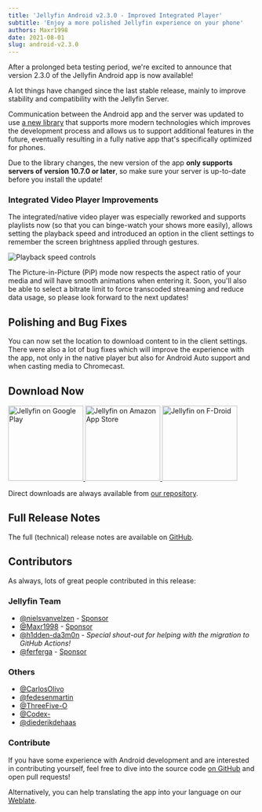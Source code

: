```yaml
---
title: 'Jellyfin Android v2.3.0 - Improved Integrated Player'
subtitle: 'Enjoy a more polished Jellyfin experience on your phone'
authors: Maxr1998
date: 2021-08-01
slug: android-v2.3.0
---
```


After a prolonged beta testing period, we're excited to announce that version 2.3.0 of the Jellyfin Android app is now available!

<!--truncate-->

A lot things have changed since the last stable release, mainly to improve stability and compatibility with the Jellyfin Server.

Communication between the Android app and the server was updated to use [a new library](https://github.com/jellyfin/jellyfin-sdk-kotlin) that supports more modern technologies which improves the development process and allows us to support additional features in the future, eventually resulting in a fully native app that's specifically optimized for phones.

Due to the library changes, the new version of the app **only supports servers of version 10.7.0 or later**, so make sure your server is up-to-date before you install the update!

### Integrated Video Player Improvements

The integrated/native video player was especially reworked and supports playlists now (so that you can binge-watch your shows more easily), allows setting the playback speed and introduced an option in the client settings to remember the screen brightness applied through gestures.

![Playback speed controls](./exoplayer-speed-controls.png)

The Picture-in-Picture (PiP) mode now respects the aspect ratio of your media and will have smooth animations when entering it.
Soon, you'll also be able to select a bitrate limit to force transcoded streaming and reduce data usage, so please look forward to the next updates!

## Polishing and Bug Fixes

You can now set the location to download content to in the client settings.
There were also a lot of bug fixes which will improve the experience with the app, not only in the native player but also for Android Auto support and when casting media to Chromecast.

## Download Now

<a className="margin-right--md" href="https://play.google.com/store/apps/details?id=org.jellyfin.mobile">
  <img width="153" alt="Jellyfin on Google Play" src="/images/store-icons/google-play.png" />
</a>

<a className="margin-right--md" href="https://www.amazon.com/gp/product/B081RFTTQ9">
  <img width="153" alt="Jellyfin on Amazon App Store" src="/images/store-icons/amazon.png" />
</a>

<a href="https://f-droid.org/en/packages/org.jellyfin.mobile/">
  <img width="153" alt="Jellyfin on F-Droid" src="/images/store-icons/fdroid.png" />
</a>

Direct downloads are always available from [our repository](https://repo.jellyfin.org/releases/client/android/).

## Full Release Notes

The full (technical) release notes are available on [GitHub](https://github.com/jellyfin/jellyfin-android/releases/tag/v2.3.0).

## Contributors

As always, lots of great people contributed in this release:

### Jellyfin Team

- [@nielsvanvelzen](https://github.com/nielsvanvelzen) - [Sponsor](https://github.com/sponsors/nielsvanvelzen)
- [@Maxr1998](https://github.com/Maxr1998) - [Sponsor](https://github.com/sponsors/Maxr1998)
- [@h1dden-da3m0n](https://github.com/h1dden-da3m0n) - *Special shout-out for helping with the migration to GitHub Actions!*
- [@ferferga](https://github.com/ferferga) - [Sponsor](https://github.com/sponsors/ferferga)

### Others

- [@CarlosOlivo](https://github.com/CarlosOlivo)
- [@fedesenmartin](https://github.com/fedesenmartin)
- [@ThreeFive-O](https://github.com/ThreeFive-O)
- [@Codex-](https://github.com/Codex-)
- [@diederikdehaas](https://github.com/diederikdehaas)

### Contribute

If you have some experience with Android development and are interested in contributing yourself, feel free to dive into the source code [on GitHub](https://github.com/jellyfin/jellyfin-android) and open pull requests!

Alternatively, you can help translating the app into your language on our [Weblate](https://translate.jellyfin.org/projects/jellyfin-android/jellyfin-android/).

